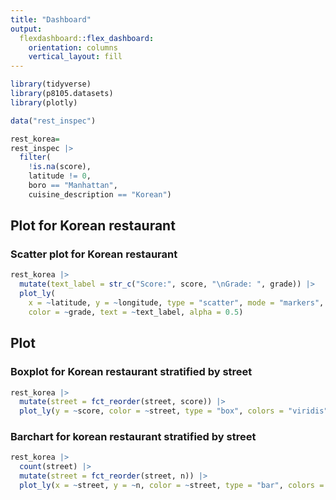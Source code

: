 ```yaml
---
title: "Dashboard"
output: 
  flexdashboard::flex_dashboard:
    orientation: columns
    vertical_layout: fill
---
```


```r
library(tidyverse)
library(p8105.datasets)
library(plotly)
```

```r
data("rest_inspec")

rest_korea=
rest_inspec |> 
  filter(
    !is.na(score),
    latitude != 0,
    boro == "Manhattan",
    cuisine_description == "Korean")
```


Plot for Korean restaurant
-----------------------------------------------------------------------

### Scatter plot for Korean restaurant

```r
rest_korea |>
  mutate(text_label = str_c("Score:", score, "\nGrade: ", grade)) |> 
  plot_ly(
    x = ~latitude, y = ~longitude, type = "scatter", mode = "markers",
    color = ~grade, text = ~text_label, alpha = 0.5)
```

Plot   {.tabset}
-----------------------------------------------------------------------

### Boxplot for Korean restaurant stratified by street 

```r
rest_korea |> 
  mutate(street = fct_reorder(street, score)) |> 
  plot_ly(y = ~score, color = ~street, type = "box", colors = "viridis")
```

### Barchart for korean restaurant stratified by street

```r
rest_korea |> 
  count(street) |> 
  mutate(street = fct_reorder(street, n)) |> 
  plot_ly(x = ~street, y = ~n, color = ~street, type = "bar", colors = "viridis")
```

